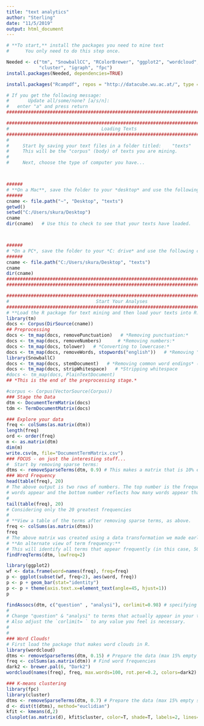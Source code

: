 ```yaml
---
title: "text analytics"
author: "Sterling"
date: "11/5/2019"
output: html_document
---
```


```r
# **To start,** install the packages you need to mine text   
#      You only need to do this step once.   

Needed <- c("tm", "SnowballCC", "RColorBrewer", "ggplot2", "wordcloud", "biclust", 
            "cluster", "igraph", "fpc")   
install.packages(Needed, dependencies=TRUE)   

install.packages("Rcampdf", repos = "http://datacube.wu.ac.at/", type = "source")    

# If you get the following message:   
#       Update all/some/none? [a/s/n]:   
#   enter "a" and press return   
##########################################################################################

##########################################################################################
#                                  Loading Texts                                         #
##########################################################################################      
#
#     Start by saving your text files in a folder titled:    "texts"
#     This will be the "corpus" (body) of texts you are mining.   
#  
#     Next, choose the type of computer you have...



######
# **On a Mac**, save the folder to your *desktop* and use the following code chunk:
######
cname <- file.path("~", "Desktop", "texts")   
getwd()
setwd("C:/Users/skura/Desktop")
cname   
dir(cname)   # Use this to check to see that your texts have loaded.   



######    
# *On a PC*, save the folder to your *C: drive* and use the following code chunk:  
######
cname <- file.path("C:/Users/skura/Desktop", "texts")   
cname   
dir(cname)   
##########################################################################################
##########################################################################################

##########################################################################################
#                                Start Your Analyses                                     #
##########################################################################################
# **Load the R package for text mining and then load your texts into R.**
library(tm)   
docs <- Corpus(DirSource(cname))   
## Preprocessing      
docs <- tm_map(docs, removePunctuation)   # *Removing punctuation:*    
docs <- tm_map(docs, removeNumbers)      # *Removing numbers:*    
docs <- tm_map(docs, tolower)   # *Converting to lowercase:*    
docs <- tm_map(docs, removeWords, stopwords("english"))   # *Removing "stopwords" 
library(SnowballC)   
docs <- tm_map(docs, stemDocument)   # *Removing common word endings* (e.g., "ing", "es")   
docs <- tm_map(docs, stripWhitespace)   # *Stripping whitespace   
#docs <- tm_map(docs, PlainTextDocument)   
## *This is the end of the preprocessing stage.*   

#corpus <- Corpus(VectorSource(Corpus))
### Stage the Data      
dtm <- DocumentTermMatrix(docs)   
tdm <- TermDocumentMatrix(docs)   

### Explore your data      
freq <- colSums(as.matrix(dtm))   
length(freq)   
ord <- order(freq)   
m <- as.matrix(dtm)   
dim(m)   
write.csv(m, file="DocumentTermMatrix.csv")   
### FOCUS - on just the interesting stuff...   
#  Start by removing sparse terms:   
dtms <- removeSparseTerms(dtm, 0.9) # This makes a matrix that is 10% empty space, maximum.   
### Word Frequency   
head(table(freq), 20)   
# The above output is two rows of numbers. The top number is the frequency with which 
# words appear and the bottom number reflects how many words appear that frequently. 
#
tail(table(freq), 20)   
# Considering only the 20 greatest frequencies
#
# **View a table of the terms after removing sparse terms, as above.
freq <- colSums(as.matrix(dtms))   
freq   
# The above matrix was created using a data transformation we made earlier. 
# **An alternate view of term frequency:**   
# This will identify all terms that appear frequently (in this case, 50 or more times).   
findFreqTerms(dtm, lowfreq=2) 
```



```r
library(ggplot2)   
wf <- data.frame(word=names(freq), freq=freq)   
p <- ggplot(subset(wf, freq>2), aes(word, freq))    
p <- p + geom_bar(stat="identity")   
p <- p + theme(axis.text.x=element_text(angle=45, hjust=1))   
p  
```


```r
findAssocs(dtm, c("question" , "analysi"), corlimit=0.98) # specifying a correlation limit of 0.98   
# 
# Change "question" & "analysi" to terms that actually appear in your texts.
# Also adjust the `corlimit= ` to any value you feel is necessary.
#
# 
### Word Clouds!   
# First load the package that makes word clouds in R.    
library(wordcloud)   
dtms <- removeSparseTerms(dtm, 0.15) # Prepare the data (max 15% empty space)   
freq <- colSums(as.matrix(dtm)) # Find word frequencies   
dark2 <- brewer.pal(6, "Dark2")   
wordcloud(names(freq), freq, max.words=100, rot.per=0.2, colors=dark2)    

```

```r

### K-means clustering   
library(fpc)   
library(cluster)  
dtms <- removeSparseTerms(dtm, 0.7) # Prepare the data (max 15% empty space)   
d <- dist(t(dtms), method="euclidian")   
kfit <- kmeans(d,2)   
clusplot(as.matrix(d), kfit$cluster, color=T, shade=T, labels=2, lines=0)   
  

```
